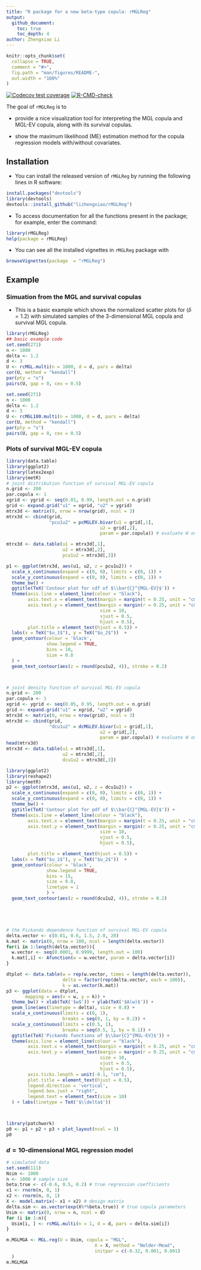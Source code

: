 ```yaml
---
title: "R package for a new beta-type copula: rMGLReg"
output: 
  github_document:
    toc: true
    toc_depth: 4
author: Zhengxiao Li
---
```


<!-- README.md is generated from README.Rmd. Please edit that file -->

```r
knitr::opts_chunk$set(
  collapse = TRUE,
  comment = "#>",
  fig.path = "man/figures/README-",
  out.width = "100%"
)
```

<!-- # rMGLReg -->

<!-- badges: start -->
[![Codecov test coverage](https://codecov.io/gh/lizhengxiao/rMGLReg/branch/main/graph/badge.svg)](https://codecov.io/gh/lizhengxiao/rMGLReg?branch=main)
[![R-CMD-check](https://github.com/lizhengxiao/rMGLReg/workflows/R-CMD-check/badge.svg)](https://github.com/lizhengxiao/rMGLReg/actions)
<!-- badges: end -->

The goal of ``rMGLReg`` is to 

- provide a nice visualization tool for interpreting the MGL copula and MGL-EV copula, along with its survival copulas.

- show the maximum likelihood (ME) estimation method for the copula regression models with/without covariates.


## Installation

- You can install the released version of ``rMGLReg`` by running the following lines in R software: 

``` r
install.packages("devtools")
library(devtools)
devtools::install_github("lizhengxiao/rMGLReg")
```

 
- To access documentation for all the functions present in the package; for example, enter the command:

``` r
library(rMGLReg)
help(package = rMGLReg)
```




- You can see all the installed vignettes in ``rMGLReg`` package with

``` r
browseVignettes(package  = "rMGLReg")
```

## Example

### Simuation from the MGL and survival copulas

- This is a basic example which shows 
the	normalized scatter plots for ($\delta=1.2$)
			with simulated samples of the 3-dimensional
         MGL copula  and survival MGL copula.

```r
library(rMGLReg)
## basic example code
set.seed(271)
n <- 1000
delta <- 1.2
d <- 3
U <- rcMGL.multi(n = 1000, d = d, pars = delta)
cor(U, method = "kendall")
par(pty = "s")
pairs(U, gap = 0, cex = 0.5)
```

```r
set.seed(271)
n <- 1000
delta <- 1.2
d <- 3
U <- rcMGL180.multi(n = 1000, d = d, pars = delta)
cor(U, method = "kendall")
par(pty = "s")
pairs(U, gap = 0, cex = 0.5)
```


### Plots of survival MGL-EV copula

```r
library(data.table)
library(ggplot2)
library(latex2exp)
library(metR)
# joint distribution function of survival MGL-EV copula
n.grid <- 200
par.copula <- 1
xgrid <- ygrid <- seq(0.01, 0.99, length.out = n.grid)
grid <- expand.grid("u1" = xgrid, "u2" = ygrid)
mtrx3d <- matrix(0, nrow = nrow(grid), ncol = 3)
mtrx3d <- cbind(grid, 
                "pcu1u2" = pcMGLEV.bivar(u1 = grid[,1], 
                                   u2 = grid[,2], 
                                   param = par.copula)) # evaluate W on 'grid'

mtrx3d <- data.table(u1 = mtrx3d[,1], 
                     u2 = mtrx3d[,2], 
                     pcu1u2 = mtrx3d[,3])

p1 <- ggplot(mtrx3d, aes(u1, u2, z = pcu1u2)) + 
  scale_x_continuous(expand = c(0, 0), limits = c(0, 1)) + 
  scale_y_continuous(expand = c(0, 0), limits = c(0, 1)) + 
  theme_bw() + 
  ggtitle(TeX('Contour plot for cdf of $\\bar{C}^{MGL-EV}$')) + 
  theme(axis.line = element_line(colour = "black"),
        axis.text.x = element_text(margin = margin(t = 0.25, unit = "cm")),
        axis.text.y = element_text(margin = margin(r = 0.25, unit = "cm"),
                                   size = 10, 
                                   vjust = 0.5, 
                                   hjust = 0.5),
        plot.title = element_text(hjust = 0.5)) + 
  labs(x = TeX("$u_1$"), y = TeX("$u_2$"))  + 
  geom_contour(colour = 'black', 
               show.legend = TRUE,
               bins = 10,
               size = 0.8
  ) + 
  geom_text_contour(aes(z = round(pcu1u2, 4)), stroke = 0.2)



# joint density function of survival MGL-EV copula
n.grid <- 200
par.copula <- 1
xgrid <- ygrid <- seq(0.05, 0.95, length.out = n.grid)
grid <- expand.grid("u1" = xgrid, "u2" = ygrid)
mtrx3d <- matrix(0, nrow = nrow(grid), ncol = 3)
mtrx3d <- cbind(grid, 
                "dcu1u2" = dcMGLEV.bivar(u1 = grid[,1], 
                                   u2 = grid[,2], 
                                   param = par.copula)) # evaluate W on 'grid'
head(mtrx3d)
mtrx3d <- data.table(u1 = mtrx3d[,1], 
                     u2 = mtrx3d[,2], 
                     dcu1u2 = mtrx3d[,3])

library(ggplot2)
library(reshape2)
library(metR)
p2 <- ggplot(mtrx3d, aes(u1, u2, z = dcu1u2)) + 
  scale_x_continuous(expand = c(0, 0), limits = c(0, 1)) + 
  scale_y_continuous(expand = c(0, 0), limits = c(0, 1)) + 
  theme_bw() + 
  ggtitle(TeX('Contour plot for pdf of $\\bar{C}^{MGL-EV}$')) + 
  theme(axis.line = element_line(colour = "black"),
        axis.text.x = element_text(margin = margin(t = 0.25, unit = "cm")),
        axis.text.y = element_text(margin = margin(r = 0.25, unit = "cm"),
                                   size = 10, 
                                   vjust = 0.5, 
                                   hjust = 0.5),

        plot.title = element_text(hjust = 0.5)) + 
  labs(x = TeX("$u_1$"), y = TeX("$u_2$"))  + 
  geom_contour(colour = 'black', 
               show.legend = TRUE,
               bins = 15, 
               size = 0.8, 
               linetype = 1
               ) + 
  geom_text_contour(aes(z = round(dcu1u2, 4)), stroke = 0.2)





# the Pickands dependence function of survival MGL-EV copula
delta.vector <- c(0.01, 0.6, 1.5, 2.0, 20)
k.mat <- matrix(0, nrow = 100, ncol = length(delta.vector))
for(i in 1:length(delta.vector)){
  w.vector <- seq(0.0001, 0.9999, length.out = 100)
  k.mat[,i] <- Afunction(w = w.vector, param = delta.vector[i])
}

dtplot <- data.table(w = rep(w.vector, times = length(delta.vector)),
                     delta = factor(rep(delta.vector, each = 100)),
                     k = as.vector(k.mat))
p3 <- ggplot(data = dtplot, 
       mapping = aes(x = w, y = k)) + 
  theme_bw() + xlab(TeX('$w$')) + ylab(TeX('$A(w)$')) + 
  geom_line(aes(linetype = delta), size = 0.8) +
  scale_x_continuous(limits = c(0, 1),
                     breaks = seq(0, 1, by = 0.2)) +
  scale_y_continuous(limits = c(0.5, 1),
                     breaks = seq(0.5, 1, by = 0.1)) +
  ggtitle(TeX('Pickands functions of $\\bar{C}^{MGL-EV}$')) + 
  theme(axis.line = element_line(colour = "black"),
        axis.text.x = element_text(margin = margin(t = 0.25, unit = "cm")),
        axis.text.y = element_text(margin = margin(r = 0.25, unit = "cm"),
                                   size = 10,
                                   vjust = 0.5,
                                   hjust = 0.5),
        axis.ticks.length = unit(-0.1, "cm"),
        plot.title = element_text(hjust = 0.5),
        legend.direction = 'vertical',
        legend.box.just = "right",
        legend.text = element_text(size = 10)
  ) + labs(linetype = TeX('$\\delta$'))




```


```r
library(patchwork)
p0 <- p1 + p2 + p3 + plot_layout(ncol = 3)
p0

```


### $d=10$-dimensional MGL regression model

```r
# simulated data
set.seed(111)
Nsim <- 1000
n <- 1000 # sample size
beta.true <- c(-0.6, 0.5, 0.2) # true regression coefficients
x1 <- rnorm(n, 0, 1)
x2 <- rnorm(n, 0, 1)
X <- model.matrix(~ x1 + x2) # design matrix
delta.sim <- as.vector(exp(X%*%beta.true)) # true copula parameters
Usim <- matrix(0, nrow = n, ncol = d)
for (i in 1:n){
  Usim[i, ] <- rcMGL.multi(n = 1, d = d, pars = delta.sim[i])
}

m.MGLMGA <- MGL.reg(U = Usim, copula = "MGL",
                                 X = X, method = "Nelder-Mead",
                                 initpar = c(-0.32, 0.001, 0.001)
  )
m.MGLMGA


```
